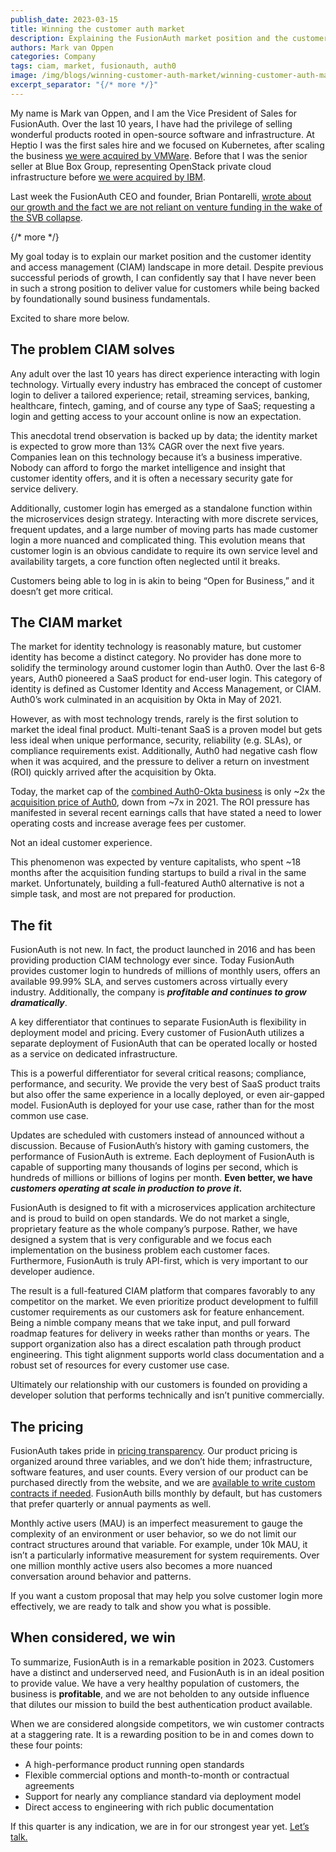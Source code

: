 ```yaml
---
publish_date: 2023-03-15 
title: Winning the customer auth market
description: Explaining the FusionAuth market position and the customer identity and access management (CIAM) landscape in more detail.
authors: Mark van Oppen
categories: Company
tags: ciam, market, fusionauth, auth0
image: /img/blogs/winning-customer-auth-market/winning-customer-auth-market-header.png
excerpt_separator: "{/* more */}"
---
```


My name is Mark van Oppen, and I am the Vice President of Sales for FusionAuth. Over the last 10 years, I have had the privilege of selling wonderful products rooted in open-source software and infrastructure. At Heptio I was the first sales hire and we focused on Kubernetes, after scaling the business [we were acquired by VMWare](https://techcrunch.com/2018/11/06/vmware-acquires-heptio-the-startup-founded-by-2-co-founders-of-kubernetes/). Before that I was the senior seller at Blue Box Group, representing OpenStack private cloud infrastructure before [we were acquired by IBM](https://www.geekwire.com/2015/ibm-acquires-seattles-blue-box-in-exit-for-private-cloud-startup/). 

Last week the FusionAuth CEO and founder, Brian Pontarelli, [wrote about our growth and the fact we are not reliant on venture funding in the wake of the SVB collapse](/blog/2023/03/10/fusionauth-and-svb).

{/* more */}

My goal today is to explain our market position and the customer identity and access management (CIAM) landscape in more detail. Despite previous successful periods of growth, I can confidently say that I have never been in such a strong position to deliver value for customers while being backed by foundationally sound business fundamentals.

Excited to share more below.

## The problem CIAM solves

Any adult over the last 10 years has direct experience interacting with login technology. Virtually every industry has embraced the concept of customer login to deliver a tailored experience; retail, streaming services, banking, healthcare, fintech, gaming, and of course any type of SaaS; requesting a login and getting access to your account online is now an expectation.  

This anecdotal trend observation is backed up by data; the identity market is expected to grow more than 13% CAGR over the next five years. Companies lean on this technology because it’s a business imperative. Nobody can afford to forgo the market intelligence and insight that customer identity offers, and it is often a necessary security gate for service delivery. 

Additionally, customer login has emerged as a standalone function within the microservices design strategy. Interacting with more discrete services, frequent updates, and a large number of moving parts has made customer login a more nuanced and complicated thing. This evolution means that customer login is an obvious candidate to require its own service level and availability targets, a core function often neglected until it breaks.

Customers being able to log in is akin to being “Open for Business,” and it doesn’t get more critical.

## The CIAM market

The market for identity technology is reasonably mature, but customer identity has become a distinct category. No provider has done more to solidify the terminology around customer login than Auth0. Over the last 6-8 years, Auth0 pioneered a SaaS product for end-user login. This category of identity is defined as Customer Identity and Access Management, or CIAM. Auth0’s work culminated in an acquisition by Okta in May of 2021.  

However, as with most technology trends, rarely is the first solution to market the ideal final product. Multi-tenant SaaS is a proven model but gets less ideal when unique performance, security, reliability (e.g. SLAs), or compliance requirements exist. Additionally, Auth0 had negative cash flow when it was acquired, and the pressure to deliver a return on investment (ROI) quickly arrived after the acquisition by Okta.

Today, the market cap of the [combined Auth0-Okta business](https://www.google.com/finance/quote/OKTA:NASDAQ) is only ~2x the [acquisition price of Auth0](https://venturebeat.com/business/okta-completes-6-5-billion-auth0-acquisition/), down from ~7x in 2021. The ROI pressure has manifested in several recent earnings calls that have stated a need to lower operating costs and increase average fees per customer. 

Not an ideal customer experience. 

This phenomenon was expected by venture capitalists, who spent ~18 months after the acquisition funding startups to build a rival in the same market. Unfortunately, building a full-featured Auth0 alternative is not a simple task, and most are not prepared for production.

## The fit

FusionAuth is not new. In fact, the product launched in 2016 and has been providing production CIAM technology ever since. Today FusionAuth provides customer login to hundreds of millions of monthly users, offers an available 99.99% SLA, and serves customers across virtually every industry. Additionally, the company is **_profitable and continues to grow dramatically_**. 

A key differentiator that continues to separate FusionAuth is flexibility in deployment model and pricing. Every customer of FusionAuth utilizes a separate deployment of FusionAuth that can be operated locally or hosted as a service on dedicated infrastructure.

This is a powerful differentiator for several critical reasons; compliance, performance, and security. We provide the very best of SaaS product traits but also offer the same experience in a locally deployed, or even air-gapped model. FusionAuth is deployed for your use case, rather than for the most common use case.

Updates are scheduled with customers instead of announced without a discussion. Because of FusionAuth’s history with gaming customers, the performance of FusionAuth is extreme.  Each deployment of FusionAuth is capable of supporting many thousands of logins per second, which is  hundreds of millions or billions of logins per month. **Even better, we have _customers operating at scale in production to prove it_.**

FusionAuth is designed to fit with a microservices application architecture and is proud to build on open standards. We do not market a single, proprietary feature as the whole company’s purpose. Rather, we have designed a system that is very configurable and we focus each implementation on the business problem each customer faces. Furthermore, FusionAuth is truly API-first, which is very important to our developer audience.

The result is a full-featured CIAM platform that compares favorably to any competitor on the market. We even prioritize product development to fulfill customer requirements as our customers ask for feature enhancement. Being a nimble company means that we take input, and pull forward roadmap features for delivery in weeks rather than months or years. The support organization also has a direct escalation path through product engineering. This tight alignment supports world class documentation and a robust set of resources for every customer use case.

Ultimately our relationship with our customers is founded on providing a developer solution that performs technically and isn’t punitive commercially.

## The pricing

FusionAuth takes pride in [pricing transparency](/pricing). Our product pricing is organized around three variables, and we don’t hide them; infrastructure, software features, and user counts. Every version of our product can be purchased directly from the website, and we are [available to write custom contracts if needed](/contact). FusionAuth bills monthly by default, but has customers that prefer quarterly or annual payments as well.

Monthly active users (MAU) is an imperfect measurement to gauge the complexity of an environment or user behavior, so we do not limit our contract structures around that variable. For example, under 10k MAU, it isn’t a particularly informative measurement for system requirements.  Over one million monthly active users also becomes a more nuanced conversation around behavior and patterns.

If you want a custom proposal that may help you solve customer login more effectively, we are ready to talk and show you what is possible.

## When considered, we win

To summarize, FusionAuth is in a remarkable position in 2023. Customers have a distinct and underserved need, and FusionAuth is in an ideal position to provide value. We have a very healthy population of customers, the business is **profitable**, and we are not beholden to any outside influence that dilutes our mission to build the best authentication product available. 

When we are considered alongside competitors, we win customer contracts at a staggering rate. It is a rewarding position to be in and comes down to these four points:

* A high-performance product running open standards
* Flexible commercial options and month-to-month or contractual agreements
* Support for nearly any compliance standard via deployment model
* Direct access to engineering with rich public documentation

If this quarter is any indication, we are in for our strongest year yet. [Let’s talk.](/contact)
